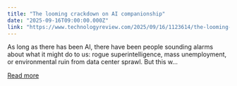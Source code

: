 ```yaml
---
title: "The looming crackdown on AI companionship"
date: "2025-09-16T09:00:00.000Z"
link: "https://www.technologyreview.com/2025/09/16/1123614/the-looming-crackdown-on-ai-companionship/"
---
```


As long as there has been AI, there have been people sounding alarms about what it might do to us: rogue superintelligence, mass unemployment, or environmental ruin from data center sprawl. But this w...

[Read more](https://www.technologyreview.com/2025/09/16/1123614/the-looming-crackdown-on-ai-companionship/)
